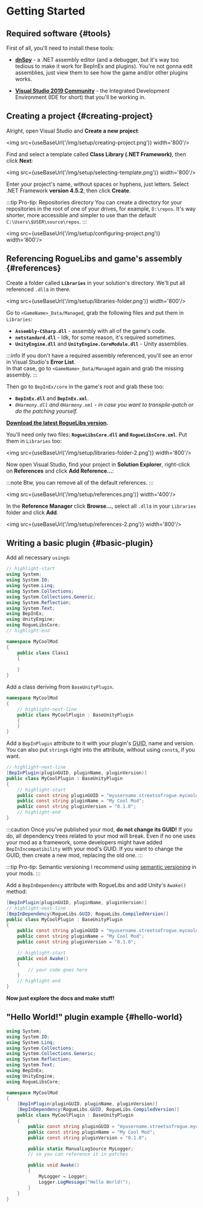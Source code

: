 # Getting Started


## Required software {#tools}

First of all, you'll need to install these tools:

- **[dnSpy](https://github.com/dnSpy/dnSpy/releases/latest)** - a .NET assembly editor (and a debugger, but it's way too tedious to make it work for BepInEx and plugins). You're not gonna edit assemblies, just view them to see how the game and/or other plugins works.

- **[Visual Studio 2019 Community](https://visualstudio.microsoft.com/downloads/)** - the Integrated Development Environment (IDE for short) that you'll be working in.

## Creating a project {#creating-project}

Alright, open Visual Studio and **Create a new project**:

<img src={useBaseUrl('/img/setup/creating-project.png')} width='800'/>

Find and select a template called **Class Library (.NET Framework)**, then click **Next**:

<img src={useBaseUrl('/img/setup/selecting-template.png')} width='800'/>

Enter your project's name, without spaces or hyphens, just letters. Select .NET Framework **version 4.5.2**, then click **Create**.

:::tip Pro-tip: Repositories directory
You can create a directory for your repositories in the root of one of your drives, for example, `D:\repos`. It's way shorter, more accessible and simpler to use than the default `C:\Users\$USER\source\repos`.
:::

<img src={useBaseUrl('/img/setup/configuring-project.png')} width='800'/>

## Referencing RogueLibs and game's assembly {#references}

Create a folder called **`Libraries`** in your solution's directory. We'll put all referenced `.dll`s in there.

<img src={useBaseUrl('/img/setup/libraries-folder.png')} width='800'/>

Go to `<GameName>_Data/Managed`, grab the following files and put them in `Libraries`:

- **`Assembly-CSharp.dll`** - assembly with all of the game's code.
- **`netstandard.dll`** - Idk, for some reason, it's required sometimes.
- **`UnityEngine.dll`** and **`UnityEngine.CoreModule.dll`** - Unity assemblies.

:::info
If you don't have a required assembly referenced, you'll see an error in Visual Studio's **Error List**.<br/>In that case, go to `<GameName>_Data/Managed` again and grab the missing assembly.
:::

Then go to `BepInEx/core` in the game's root and grab these too:

- **`BepInEx.dll`** and **`BepInEx.xml`**.
- *`0Harmony.dll` and `0Harmony.xml` - in case you want to transpile-patch or do the patching yourself.*

**[Download the latest RogueLibs version](https://github.com/Abbysssal/RogueLibs/releases).**

You'll need only two files: **`RogueLibsCore.dll` and `RogueLibsCore.xml`**. Put them in `Libraries` too:

<img src={useBaseUrl('/img/setup/libraries-folder-2.png')} width='800'/>

Now open Visual Studio, find your project in **Solution Explorer**, right-click on **References** and click **Add Reference...**:

:::note
Btw, you can remove all of the default references.
:::

<img src={useBaseUrl('/img/setup/references.png')} width='400'/>

In the **Reference Manager** click **Browse...**, select all `.dll`s in your `Libraries` folder and click **Add**.

<img src={useBaseUrl('/img/setup/references-2.png')} width='800'/>

## Writing a basic plugin {#basic-plugin}

Add all necessary `using`s:

```csharp title="Class1.cs"
// highlight-start
using System;
using System.IO;
using System.Linq;
using System.Collections;
using System.Collections.Generic;
using System.Reflection;
using System.Text;
using BepInEx;
using UnityEngine;
using RogueLibsCore;
// highlight-end

namespace MyCoolMod
{
    public class Class1
    {
        
    }
}
```

Add a class deriving from `BaseUnityPlugin`.

```csharp title="MyCoolPlugin.cs"
namespace MyCoolMod
{
    // highlight-next-line
    public class MyCoolPlugin : BaseUnityPlugin
    {
    }
}
```

Add a `BepInPlugin` attribute to it with your plugin's <abbr title="Globally Unique Identifier">GUID</abbr>, name and version.<br/>You can also put `string`s right into the attribute, without using `const`s, if you want.

```csharp title="MyCoolPlugin.cs"
// highlight-next-line
[BepInPlugin(pluginGUID, pluginName, pluginVersion)]
public class MyCoolPlugin : BaseUnityPlugin
{
    // highlight-start
    public const string pluginGUID = "myusername.streetsofrogue.mycoolmod";
    public const string pluginName = "My Cool Mod";
    public const string pluginVersion = "0.1.0";
    // highlight-end
}
```

:::caution
Once you've published your mod, **do not change its GUID!** If you do, all dependency trees related to your mod will break. Even if no one uses your mod as a framework, some developers might have added `BepInIncompatibility` with your mod's GUID. If you want to change the GUID, then create a new mod, replacing the old one.
:::

:::tip Pro-tip: Semantic versioning
I recommend using [semantic versioning](https://semver.org) in your mods.
:::

Add a `BepInDependency` attribute with RogueLibs and add Unity's `Awake()` method:

```csharp title="MyCoolPlugin.cs"
[BepInPlugin(pluginGUID, pluginName, pluginVersion)]
// highlight-next-line
[BepInDependency(RogueLibs.GUID, RogueLibs.CompiledVersion)]
public class MyCoolPlugin : BaseUnityPlugin
{
    public const string pluginGUID = "myusername.streetsofrogue.mycoolmod";
    public const string pluginName = "My Cool Mod";
    public const string pluginVersion = "0.1.0";

    // highlight-start
    public void Awake()
    {
        // your code goes here
    }
    // highlight-end
}
```

**Now just explore the docs and make stuff!**

## "Hello World!" plugin example {#hello-world}

```csharp title="MyCoolPlugin.cs"
using System;
using System.IO;
using System.Linq;
using System.Collections;
using System.Collections.Generic;
using System.Reflection;
using System.Text;
using BepInEx;
using UnityEngine;
using RogueLibsCore;

namespace MyCoolMod
{
    [BepInPlugin(pluginGUID, pluginName, pluginVersion)]
    [BepInDependency(RogueLibs.GUID, RogueLibs.CompiledVersion)]
    public class MyCoolPlugin : BaseUnityPlugin
    {
        public const string pluginGUID = "myusername.streetsofrogue.mycoolmod";
        public const string pluginName = "My Cool Mod";
        public const string pluginVersion = "0.1.0";

        public static ManualLogSource MyLogger;
        // so you can reference it in patches

        public void Awake()
        {
            MyLogger = Logger;
            Logger.LogMessage("Hello World!");
        }
    }
}
```